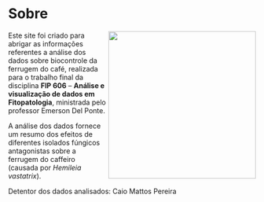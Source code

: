 

# Sobre

<img src = "imgs/ferrugem.png" width=300 height = 300 align = right>
Este site foi criado para abrigar as informações referentes a análise dos dados sobre biocontrole da ferrugem do café, realizada para o trabalho final da disciplina **FIP 606** -- **Análise e visualização de dados em Fitopatologia**, ministrada pelo professor Emerson Del Ponte.


A análise dos dados fornece um resumo dos efeitos de diferentes isolados fúngicos antagonistas sobre a ferrugem do caffeiro (causada por *Hemileia vastatrix*).










Detentor dos dados analisados: Caio Mattos Pereira
